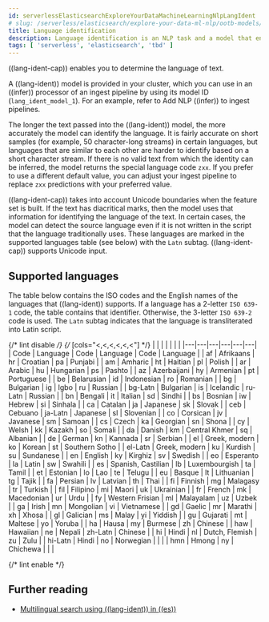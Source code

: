 ```yaml
---
id: serverlessElasticsearchExploreYourDataMachineLearningNlpLangIdent
# slug: /serverless/elasticsearch/explore-your-data-ml-nlp/ootb-models/lang-ident
title: Language identification
description: Language identification is an NLP task and a model that enables you to determine the language of text.
tags: [ 'serverless', 'elasticsearch', 'tbd' ]
---
```


((lang-ident-cap)) enables you to determine the language of text.

A ((lang-ident)) model is provided in your cluster, which you can use in an
((infer)) processor of an ingest pipeline by using its model ID
(`lang_ident_model_1`). For an example, refer to 
<DocLink id="serverlessElasticsearchExploreYourDataMachineLearningNlpInference">Add NLP ((infer)) to ingest pipelines</DocLink>.

The longer the text passed into the ((lang-ident)) model, the more accurately the 
model can identify the language. It is fairly accurate on short samples (for 
example, 50 character-long streams) in certain languages, but languages that are 
similar to each other are harder to identify based on a short character stream.
If there is no valid text from which the identity can be inferred, the model
returns the special language code `zxx`. If you prefer to use a different
default value, you can adjust your ingest pipeline to replace `zxx` predictions
with your preferred value.

((lang-ident-cap)) takes into account Unicode boundaries when the feature set is 
built. If the text has diacritical marks, then the model uses that information 
for identifying the language of the text. In certain cases, the model can 
detect the source language even if it is not written in the script that the 
language traditionally uses. These languages are marked in the supported 
languages table (see below) with the `Latn` subtag. ((lang-ident-cap)) supports 
Unicode input.

## Supported languages

The table below contains the ISO codes and the English names of the languages 
that ((lang-ident)) supports. If a language has a 2-letter `ISO 639-1` code, the 
table contains that identifier. Otherwise, the 3-letter `ISO 639-2` code is 
used. The `Latn` subtag indicates that the language is transliterated into Latin 
script.

{/* lint disable */}
{/* [cols="\<,\<,\<,\<,\<,\<"] */}
|  |  |  |  |  |  |
|---|---|---|---|---|---|
| Code    | Language           | Code    | Language       | Code    | Language |
| af      | Afrikaans          | hr      | Croatian       | pa      | Punjabi         |
| am      | Amharic            | ht      | Haitian        | pl      | Polish         |
| ar      | Arabic             | hu      | Hungarian      | ps      | Pashto         |
| az      | Azerbaijani        | hy      | Armenian       | pt      | Portuguese |
| be      | Belarusian         | id      | Indonesian     | ro      | Romanian |
| bg      | Bulgarian          | ig      | Igbo           | ru      | Russian |
| bg-Latn | Bulgarian          | is      | Icelandic      | ru-Latn | Russian |
| bn      | Bengali            | it      | Italian        | sd      | Sindhi |
| bs      | Bosnian            | iw      | Hebrew         | si      | Sinhala |
| ca      | Catalan            | ja      | Japanese       | sk      | Slovak |
| ceb     | Cebuano            | ja-Latn | Japanese       | sl      | Slovenian |
| co      | Corsican           | jv      | Javanese       | sm      | Samoan |
| cs      | Czech              | ka      | Georgian       | sn      | Shona |
| cy      | Welsh              | kk      | Kazakh         | so      | Somali |
| da      | Danish             | km      | Central Khmer  | sq      | Albanian |
| de      | German             | kn      | Kannada        | sr      | Serbian |
| el      | Greek, modern      | ko      | Korean         | st      | Southern Sotho |
| el-Latn | Greek, modern      | ku      | Kurdish        | su      | Sundanese |
| en      | English            | ky      | Kirghiz        | sv      | Swedish |
| eo      | Esperanto          | la      | Latin          | sw      | Swahili |
| es      | Spanish, Castilian | lb      | Luxembourgish  | ta      | Tamil |
| et      | Estonian           | lo      | Lao            | te      | Telugu |
| eu      | Basque             | lt      | Lithuanian     | tg      | Tajik |
| fa      | Persian            | lv      | Latvian        | th      | Thai |
| fi      | Finnish            | mg      | Malagasy       | tr      | Turkish |
| fil     | Filipino           | mi      | Maori          | uk      | Ukrainian |
| fr      | French             | mk      | Macedonian     | ur      | Urdu |
| fy      | Western Frisian    | ml      | Malayalam      | uz      | Uzbek |
| ga      | Irish              | mn      | Mongolian      | vi      | Vietnamese |
| gd      | Gaelic             | mr      | Marathi        | xh      | Xhosa |
| gl      | Galician           | ms      | Malay          | yi      | Yiddish |
| gu      | Gujarati           | mt      | Maltese        | yo      | Yoruba |
| ha      | Hausa              | my      | Burmese        | zh      | Chinese |
| haw     | Hawaiian           | ne      | Nepali         | zh-Latn | Chinese |
| hi      | Hindi              | nl      | Dutch, Flemish | zu      | Zulu |
| hi-Latn | Hindi              | no      | Norwegian      | |    |
| hmn     | Hmong              | ny      | Chichewa       | |    |

{/* lint enable */}


## Further reading

* [Multilingual search using ((lang-ident)) in ((es))](((blog-ref))multilingual-search-using-language-identification-in-elasticsearch)